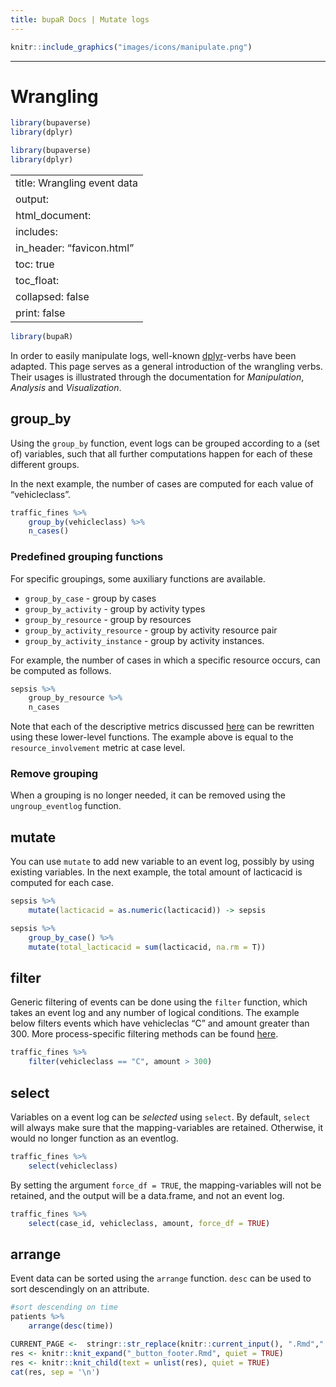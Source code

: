 ```yaml
---
title: bupaR Docs | Mutate logs
---
```



```r
knitr::include_graphics("images/icons/manipulate.png")
```


***

# Wrangling

```r
library(bupaverse)
library(dplyr)
```

```r
library(bupaverse)
library(dplyr)
```

---
title: Wrangling event data
output: 
  html_document:
    includes: 
      in_header: "favicon.html"
    toc: true
    toc_float: 
      collapsed: false
      print: false
---

```r
library(bupaR)
```


In order to easily manipulate logs, well-known [dplyr](https://dplyr.tidyverse.org/)-verbs have been adapted. This page serves as a general introduction of the wrangling verbs. Their usages is illustrated through the documentation for _Manipulation_, _Analysis_ and _Visualization_. 

## group_by

Using the `group_by` function, event logs can be grouped according to a (set of) variables, such that all further computations happen for each of these different groups.

In the next example, the number of cases are computed for each value of "vehicleclass".

```r
traffic_fines %>%
	group_by(vehicleclass) %>%
	n_cases()
```

### Predefined grouping functions

For specific groupings, some auxiliary functions are available. 

*	`group_by_case` - group by cases
*	`group_by_activity` - group by activity types
*	`group_by_resource` - group by resources
*	`group_by_activity_resource` - group by activity resource pair
*	`group_by_activity_instance` - group by activity instances.

For example, the number of cases in which a specific resource occurs, can be computed as follows.

```r
sepsis %>%
	group_by_resource %>%
	n_cases
```


Note that each of the descriptive metrics discussed [here](http://www.bupar.net/exploring.html) can be rewritten using these lower-level functions. The example above is equal to the `resource_involvement` metric at case level. 

### Remove grouping 

When a grouping is no longer needed, it can be removed using the `ungroup_eventlog` function. 

## mutate

You can use `mutate` to add new variable to an event log, possibly by using existing variables. In the next example, the total amount of lacticacid is computed for each case. 

```r
sepsis %>%
	mutate(lacticacid = as.numeric(lacticacid)) -> sepsis
```


```r
sepsis %>%
	group_by_case() %>%
	mutate(total_lacticacid = sum(lacticacid, na.rm = T))
```

## filter

Generic filtering of events can be done using the `filter` function, which takes an event log and any number of logical conditions. The example below filters events which have vehicleclas "C" and amount greater than 300. More process-specific filtering methods can be found [here](http://www.bupar.net/subsetting.html).

```r
traffic_fines %>%
	filter(vehicleclass == "C", amount > 300)
```

## select

Variables on a event log can be _selected_ using `select`. By default, `select` will always make sure that the mapping-variables are retained. Otherwise, it would no longer function as an eventlog.

```r
traffic_fines %>%
	select(vehicleclass)
```

By setting the argument `force_df = TRUE`, the mapping-variables will not be retained, and the output will be a data.frame, and not an event log.

```r
traffic_fines %>%
	select(case_id, vehicleclass, amount, force_df = TRUE)
```


## arrange

Event data can be sorted using the `arrange` function. `desc` can be used to sort descendingly on an attribute.

```r
#sort descending on time
patients %>%
	arrange(desc(time))
```






```r
CURRENT_PAGE <-  stringr::str_replace(knitr::current_input(), ".Rmd",".html")
res <- knitr::knit_expand("_button_footer.Rmd", quiet = TRUE)
res <- knitr::knit_child(text = unlist(res), quiet = TRUE)
cat(res, sep = '\n')
```